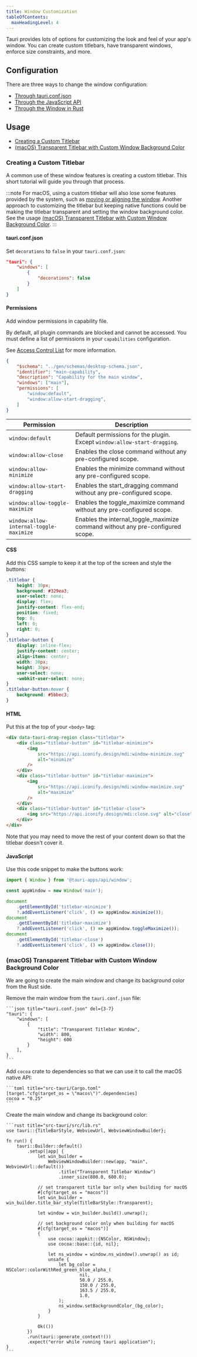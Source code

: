 ```yaml
---
title: Window Customization
tableOfContents:
  maxHeadingLevel: 4
---
```


Tauri provides lots of options for customizing the look and feel of your app's window. You can create custom titlebars, have transparent windows, enforce size constraints, and more.

## Configuration

There are three ways to change the window configuration:

- [Through tauri.conf.json](/references/v2/config/#windowconfig)
- [Through the JavaScript API](/references/v2/js/core/namespacewindow/#window)
- [Through the Window in Rust](https://docs.rs/tauri/2.0.0-beta/tauri/window/struct.Window.html)

## Usage

- [Creating a Custom Titlebar](#creating-a-custom-titlebar)
- [(macOS) Transparent Titlebar with Custom Window Background Color](#macos-transparent-titlebar-with-custom-window-background-color)

### Creating a Custom Titlebar

A common use of these window features is creating a custom titlebar. This short tutorial will guide you through that process.

:::note
For macOS, using a custom titlebar will also lose some features provided by the system, such as [moving or aligning the window](https://support.apple.com/guide/mac-help/work-with-app-windows-mchlp2469/mac). Another approach to customizing the titlebar but keeping native functions could be making the titlebar transparent and setting the window background color. See the usage [(macOS) Transparent Titlebar with Custom Window Background Color](#macos-transparent-titlebar-with-custom-window-background-color).
:::

#### tauri.conf.json

Set `decorations` to `false` in your `tauri.conf.json`:

```json title="tauri.conf.json" {4}
"tauri": {
	"windows": [
		{
			"decorations": false
		}
	]
}
```

#### Permissions

Add window permissions in capability file.

By default, all plugin commands are blocked and cannot be accessed. You must define a list of permissions in your `capabilities` configuration.

See [Access Control List](/references/v2/acl) for more information.

```json title="src-tauri/capabilities/main.json" ins={7-8}
{
	"$schema": "../gen/schemas/desktop-schema.json",
	"identifier": "main-capability",
	"description": "Capability for the main window",
	"windows": ["main"],
	"permissions": [
		"window:default",
		"window:allow-start-dragging",
	]
}
```

| Permission                              | Description                                                                    |
|-----------------------------------------|--------------------------------------------------------------------------------|
| `window:default`                        | Default permissions for the plugin. Except `window:allow-start-dragging`.      |
| `window:allow-close`                    | Enables the close command without any pre-configured scope.                    |
| `window:allow-minimize`                 | Enables the minimize command without any pre-configured scope.                 |
| `window:allow-start-dragging`           | Enables the start_dragging command without any pre-configured scope.           |
| `window:allow-toggle-maximize`          | Enables the toggle_maximize command without any pre-configured scope.          |
| `window:allow-internal-toggle-maximize` | Enables the internal_toggle_maximize command without any pre-configured scope. |

#### CSS

Add this CSS sample to keep it at the top of the screen and style the buttons:

```css
.titlebar {
	height: 30px;
	background: #329ea3;
	user-select: none;
	display: flex;
	justify-content: flex-end;
	position: fixed;
	top: 0;
	left: 0;
	right: 0;
}
.titlebar-button {
	display: inline-flex;
	justify-content: center;
	align-items: center;
	width: 30px;
	height: 30px;
	user-select: none;
	-webkit-user-select: none;
}
.titlebar-button:hover {
	background: #5bbec3;
}
```

#### HTML

Put this at the top of your `<body>` tag:

```html
<div data-tauri-drag-region class="titlebar">
	<div class="titlebar-button" id="titlebar-minimize">
		<img
			src="https://api.iconify.design/mdi:window-minimize.svg"
			alt="minimize"
		/>
	</div>
	<div class="titlebar-button" id="titlebar-maximize">
		<img
			src="https://api.iconify.design/mdi:window-maximize.svg"
			alt="maximize"
		/>
	</div>
	<div class="titlebar-button" id="titlebar-close">
		<img src="https://api.iconify.design/mdi:close.svg" alt="close" />
	</div>
</div>
```

Note that you may need to move the rest of your content down so that the titlebar doesn't cover it.

#### JavaScript

Use this code snippet to make the buttons work:

```js
import { Window } from '@tauri-apps/api/window';

const appWindow = new Window('main');

document
	.getElementById('titlebar-minimize')
	?.addEventListener('click', () => appWindow.minimize());
document
	.getElementById('titlebar-maximize')
	?.addEventListener('click', () => appWindow.toggleMaximize());
document
	.getElementById('titlebar-close')
	?.addEventListener('click', () => appWindow.close());
```

### (macOS) Transparent Titlebar with Custom Window Background Color

We are going to create the main window and change its background color from the Rust side.

Remove the main window from the `tauri.conf.json` file:

	```json title="tauri.conf.json" del={3-7}
	"tauri": {
		"windows": [
			{
				"title": "Transparent Titlebar Window",
				"width": 800,
				"height": 600
			}
		],
	}
	```

Add `cocoa` crate to dependencies so that we can use it to call the macOS native API:

	```toml title="src-tauri/Cargo.toml"
	[target."cfg(target_os = \"macos\")".dependencies]
	cocoa = "0.25"
	```

Create the main window and change its background color:

	```rust title="src-tauri/src/lib.rs"
	use tauri::{TitleBarStyle, WebviewUrl, WebviewWindowBuilder};

	fn run() {
		tauri::Builder::default()
			.setup(|app| {
				let win_builder =
					WebviewWindowBuilder::new(app, "main", WebviewUrl::default())
						.title("Transparent Titlebar Window")
						.inner_size(800.0, 600.0);

				// set transparent title bar only when building for macOS
				#[cfg(target_os = "macos")]
				let win_builder = win_builder.title_bar_style(TitleBarStyle::Transparent);

				let window = win_builder.build().unwrap();

				// set background color only when building for macOS
				#[cfg(target_os = "macos")]
				{
					use cocoa::appkit::{NSColor, NSWindow};
					use cocoa::base::{id, nil};

					let ns_window = window.ns_window().unwrap() as id;
					unsafe {
						let bg_color = NSColor::colorWithRed_green_blue_alpha_(
								nil,
								50.0 / 255.0,
								158.0 / 255.0,
								163.5 / 255.0,
								1.0,
						);
						ns_window.setBackgroundColor_(bg_color);
					}
				}

				Ok(())
			})
			.run(tauri::generate_context!())
			.expect("error while running tauri application");
	}
	```
